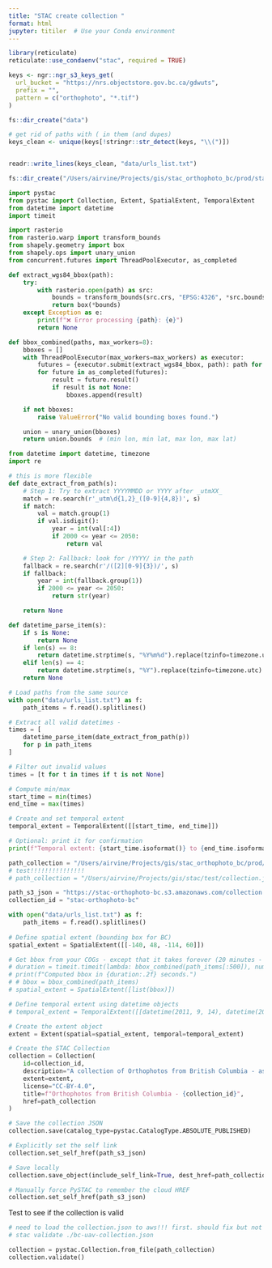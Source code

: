 ```yaml
---
title: "STAC create collection "
format: html
jupyter: titiler  # Use your Conda environment
---
```


```r
library(reticulate)
reticulate::use_condaenv("stac", required = TRUE)

```

```r
keys <- ngr::ngr_s3_keys_get(
  url_bucket = "https://nrs.objectstore.gov.bc.ca/gdwuts",
  prefix = "",
  pattern = c("orthophoto", "*.tif")
)

fs::dir_create("data")

# get rid of paths with ( in them (and dupes)
keys_clean <- unique(keys[!stringr::str_detect(keys, "\\(")])


readr::write_lines(keys_clean, "data/urls_list.txt")

fs::dir_create("/Users/airvine/Projects/gis/stac_orthophoto_bc/prod/stac_orthophoto_bc")

```


```python
import pystac
from pystac import Collection, Extent, SpatialExtent, TemporalExtent
from datetime import datetime
import timeit
```


```python
import rasterio
from rasterio.warp import transform_bounds
from shapely.geometry import box
from shapely.ops import unary_union
from concurrent.futures import ThreadPoolExecutor, as_completed

def extract_wgs84_bbox(path):
    try:
        with rasterio.open(path) as src:
            bounds = transform_bounds(src.crs, "EPSG:4326", *src.bounds)
            return box(*bounds)
    except Exception as e:
        print(f"❌ Error processing {path}: {e}")
        return None

def bbox_combined(paths, max_workers=8):
    bboxes = []
    with ThreadPoolExecutor(max_workers=max_workers) as executor:
        futures = {executor.submit(extract_wgs84_bbox, path): path for path in paths}
        for future in as_completed(futures):
            result = future.result()
            if result is not None:
                bboxes.append(result)

    if not bboxes:
        raise ValueError("No valid bounding boxes found.")

    union = unary_union(bboxes)
    return union.bounds  # (min lon, min lat, max lon, max lat)

```

```python

from datetime import datetime, timezone
import re

# this is more flexible 
def date_extract_from_path(s):
    # Step 1: Try to extract YYYYMMDD or YYYY after _utmXX_
    match = re.search(r'_utm\d{1,2}_([0-9]{4,8})', s)
    if match:
        val = match.group(1)
        if val.isdigit():
            year = int(val[:4])
            if 2000 <= year <= 2050:
                return val

    # Step 2: Fallback: look for /YYYY/ in the path
    fallback = re.search(r'/([2][0-9]{3})/', s)
    if fallback:
        year = int(fallback.group(1))
        if 2000 <= year <= 2050:
            return str(year)

    return None

def datetime_parse_item(s):
    if s is None:
        return None
    if len(s) == 8:
        return datetime.strptime(s, "%Y%m%d").replace(tzinfo=timezone.utc)
    elif len(s) == 4:
        return datetime.strptime(s, "%Y").replace(tzinfo=timezone.utc)
    return None

# Load paths from the same source
with open("data/urls_list.txt") as f:
    path_items = f.read().splitlines()

# Extract all valid datetimes - 
times = [
    datetime_parse_item(date_extract_from_path(p))
    for p in path_items
]

# Filter out invalid values
times = [t for t in times if t is not None]

# Compute min/max
start_time = min(times)
end_time = max(times)

# Create and set temporal extent
temporal_extent = TemporalExtent([[start_time, end_time]])

# Optional: print it for confirmation
print(f"Temporal extent: {start_time.isoformat()} to {end_time.isoformat()}")

```

```python
path_collection = "/Users/airvine/Projects/gis/stac_orthophoto_bc/prod/stac_orthophoto_bc/collection.json"
# test!!!!!!!!!!!!!!!
# path_collection = "/Users/airvine/Projects/gis/stac/test/collection.json"

path_s3_json = "https://stac-orthophoto-bc.s3.amazonaws.com/collection.json"
collection_id = "stac-orthophoto-bc"

with open("data/urls_list.txt") as f:
    path_items = f.read().splitlines()
    
# Define spatial extent (bounding box for BC)
spatial_extent = SpatialExtent([[-140, 48, -114, 60]])

# Get bbox from your COGs - except that it takes forever (20 minutes - maybe bc they are not COGs - or perhaps that is just how long it takes)
# duration = timeit.timeit(lambda: bbox_combined(path_items[:500]), number=1)
# print(f"Computed bbox in {duration:.2f} seconds.")
# # bbox = bbox_combined(path_items)
# spatial_extent = SpatialExtent([list(bbox)])

# Define temporal extent using datetime objects
# temporal_extent = TemporalExtent([[datetime(2011, 9, 14), datetime(2024, 9, 26)]])

# Create the extent object
extent = Extent(spatial=spatial_extent, temporal=temporal_extent)

# Create the STAC Collection
collection = Collection(
    id=collection_id,
    description="A collection of Orthophotos from British Columbia - as served on lidarbc",
    extent=extent,
    license="CC-BY-4.0",
    title=f"Orthophotos from British Columbia - {collection_id}",
    href=path_collection
)

# Save the collection JSON
collection.save(catalog_type=pystac.CatalogType.ABSOLUTE_PUBLISHED)

# Explicitly set the self link
collection.set_self_href(path_s3_json)

# Save locally
collection.save_object(include_self_link=True, dest_href=path_collection)

# Manually force PySTAC to remember the cloud HREF
collection.set_self_href(path_s3_json)

```

Test to see if the collection is valid

```python
# need to load the collection.json to aws!!! first. should fix but not ging to
# stac validate ./bc-uav-collection.json

collection = pystac.Collection.from_file(path_collection)
collection.validate()
```

